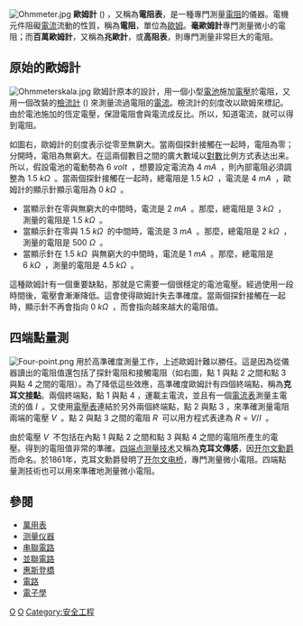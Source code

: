 {{Unreferenced|time=2022-02-24T01:52:54+00:00}}
{{NoteTA|G1=物理學}}
[[Image:Ohmmeter.jpg|right]]
'''歐姆計''' ({{lang|en|ohmmeter}}) ，又稱為'''電阻表'''，是一種專門測量[[電阻|電阻]]的儀器。電機元件阻礙[[電流|電流]]流動的性質，稱為'''電阻'''，單位為[[歐姆|歐姆]]。'''毫歐姆計'''專門測量微小的電阻；而'''百萬歐姆計'''，又稱為'''兆歐計'''，或'''高阻表'''，則專門測量非常巨大的電阻。

==原始的歐姆計==
[[File:Ohmmeterskala.jpg|right]]
歐姆計原本的設計，用一個小型[[電池|電池]]施加[[電壓|電壓]]於電阻，又用一個改裝的[[檢流計|檢流計]] ({{lang|en|galvanometer}}) 來測量流過電阻的[[電流|電流]]。檢流計的刻度改以歐姆來標記。由於電池施加的恆定電壓，保證電阻會與電流成反比。所以，知道電流，就可以得到電阻。

如圖右，歐姆計的刻度表示從零至無窮大。當兩個探針接觸在一起時，電阻為零；分開時，電阻為無窮大。在這兩個數目之間的廣大數域以[[對數|對數]]比例方式表达出来。所以，假設電池的電動勢為 <math>6\ volt\,\!</math> ，想要設定電流為 <math>4\ mA\,\!</math> ，則內部電阻必須調整為 <math>1.5\ k\Omega\,\!</math> 。當兩個探針接觸在一起時，總電阻是 <math>1.5\ k\Omega\,\!</math> ，電流是 <math>4\ mA\,\!</math> ，歐姆計的顯示針顯示電阻為 <math>0\ k\Omega\,\!</math> 。
*當顯示針在零與無窮大的中間時，電流是 <math>2\ mA\,\!</math> 。那麼，總電阻是 <math>3\ k\Omega\,\!</math> ，測量的電阻是 <math>1.5\ k\Omega\,\!</math> 。
*當顯示針在零與 <math>1.5\ k\Omega\,\!</math> 的中間時，電流是 <math>3\ mA\,\!</math> 。那麼，總電阻是 <math>2\ k\Omega\,\!</math> ，測量的電阻是 <math>500\ \Omega\,\!</math> 。
*當顯示針在 <math>1.5\ k\Omega\,\!</math> 與無窮大的中間時，電流是 <math>1\ mA\,\!</math> 。那麼，總電阻是 <math>6\ k\Omega\,\!</math> ，測量的電阻是 <math>4.5\ k\Omega\,\!</math> 。

這種歐姆計有一個重要缺點，那就是它需要一個很穩定的電池電壓。經過使用一段時間後，電壓會漸漸降低。這會使得歐姆計失去準確度。當兩個探針接觸在一起時，顯示針不再會指向 <math>0\ k\Omega\,\!</math> ，而會指向越來越大的電阻值。

==四端點量測==
[[Image:Four-point.png|right]]
用於高準確度測量工作，上述歐姆計難以勝任。這是因為從儀器讀出的電阻值還包括了探針電阻和接觸電阻（如右圖，點 1 與點 2 之間和點 3 與點 4 之間的電阻）。為了降低這些效應，高準確度歐姆計有四個終端點，稱為'''克耳文接點'''。兩個終端點，點 1 與點 4 ，運載主電流，並且有一個[[電流表|電流表]]測量主電流的值 <math>I\,\!</math> 。又使用[[電壓表|電壓表]]連結於另外兩個終端點，點 2 與點 3 ，來準確測量電阻兩端的電壓 <math>V\,\!</math> 。點 2 與點 3 之間的電阻 <math>R\,\!</math> 可以用方程式表達為 <math> R = V/I \,\!</math> 。

由於電壓 <math>V\,\!</math> 不包括在內點 1 與點 2 之間和點 3 與點 4 之間的電阻所產生的電壓。得到的電阻值非常的準確。[[四端点测量技术|四端点测量技术]]又稱為'''克耳文傳感'''，因[[第一代开尔文男爵威廉·汤姆森|开尔文勳爵]]而命名。於1861年，克耳文勳爵發明了[[开尔文电桥|开尔文电桥]]，專門測量微小電阻。四端點量測技術也可以用來準確地測量微小電阻。

==參閱==
{{commonscat|Ohmmeters}}
*[[萬用表|萬用表]]
*[[测量仪器|测量仪器]]
*[[串聯電路|串聯電路]]
*[[並聯電路|並聯電路]]
*[[惠斯登橋|惠斯登橋]]
*[[電路|電路]]
*[[電子學|電子學]]

{{電子儀器與測量設備}}
[[Category:電子測試設備|O]]
[[Category:度量儀器|O]]
[[Category:安全工程|Category:安全工程]]